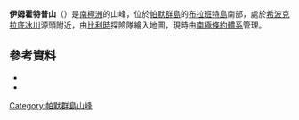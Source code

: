 '''伊姆霍特普山'''（{{lang-en|Mount Imhotep}}）是[[南極洲|南極洲]]的山峰，位於[[帕默群島|帕默群島]]的[[布拉班特島|布拉班特島]]南部，處於[[希波克拉底冰川|希波克拉底冰川]]源頭附近，由[[比利時|比利時]]探險隊繪入地圖，現時由[[南極條約體系|南極條約體系]]管理。

{{coord|64|21|S|62|24|W|source:GNIS|display=title}}

==參考資料==
*{{cite gnis | type = antarid | id = 7270| name = Imhotep, Mount | accessdate = 2012-07-06}}
*{{usgs-gazetteer|id=7270|name=Imhotep, Mount}}

{{DEFAULTSORT:Mount Imhotep}}
[[Category:帕默群島山峰|Category:帕默群島山峰]]


{{PalmerArchipelago-geo-stub}}